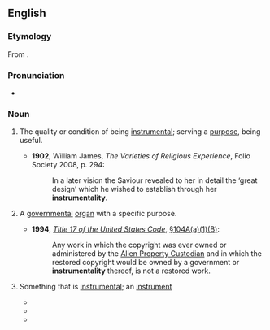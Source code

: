 ==English==

===Etymology===
From {{suffix|instrumental|ity|lang=en}}.

===Pronunciation===
* {{a|UK}} {{IPA|/ɪnstɹʊmɛnˈtalɪti/|lang=en}}

===Noun===
{{en-noun|~|instrumentalities}}

# {{lb|en|uncountable}} The quality or condition of being [[instrumental]]; serving a [[purpose]], being useful.
#* '''1902''', William James, ''The Varieties of Religious Experience'', Folio Society 2008, p. 294:
#*: In a later vision the Saviour revealed to her in detail the ‘great design’ which he wished to establish through her '''instrumentality'''.
# {{lb|en|countable|legal}} A [[governmental]] [[organ]] with a specific purpose.
#* '''1994''', ''[[w:Title 17 of the United States Code|Title 17 of the United States Code]]'', [[s:United_States_Code/Title_17/Chapter_1/Section_104A#.28a.29_Automatic_Protection_and_Term|§104A(a)(1)(B)]]:
#*: Any work in which the copyright was ever owned or administered by the [[w:Alien Property Custodian|Alien Property Custodian]] and in which the restored copyright would be owned by a government or '''instrumentality''' thereof, is not a restored work.
# {{lb|en|countable}} Something that is [[instrumental]]; an [[instrument]]
#* {{quote-book|year=1838|author=American Anti-Slavery Society|title=The Anti-Slavery Examiner, Part 2 of 4|chapter=|edition=|url=http://www.gutenberg.org/etext/11272
|passage=He spoke of the various '''instrumentalities''' which were now employed for the conversion of the world.}}
#* {{quote-book|year=1873|author=Helen Hunt Jackson|title=Bits About Home Matters|chapter=|edition=|url=http://www.gutenberg.org/etext/10516
|passage=Delays and failures will only set her to casting about for new '''instrumentalities'''.}}
#* {{quote-book|year=1914|author=Samuel F. B. Morse|title=Samuel F. B. Morse, His Letters and Journals|chapter=|edition=|url=http://www.gutenberg.org/etext/11018
|passage=God works by '''instrumentalities''', and he has wonderfully thus far interposed in keeping evils that I feared in abeyance.}}